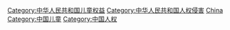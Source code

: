 {{Catmore}}

[[Category:中华人民共和国儿童权益|Category:中华人民共和国儿童权益]]
[[Category:中华人民共和国人权侵害|Category:中华人民共和国人权侵害]]
[[Category:各國兒童虐待|China]]
[[Category:中国儿童|Category:中国儿童]]
[[Category:中国人权|Category:中国人权]]